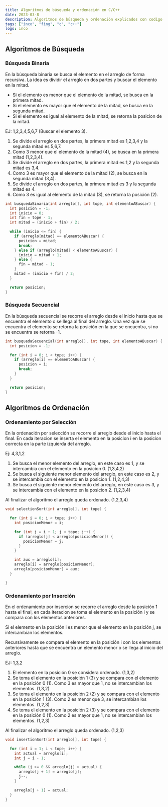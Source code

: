 ```yaml
---
title: Algoritmos de búsqueda y ordenación en C/C++
date: 2023-03-8
description: Algoritmos de búsqueda y ordenación explicados con codigo en C/C++, Ordenamiento por Inserción, Selección y Búsqueda Binaria y Secuencial.
tags: ["inco", "fing", "c", "c++"]
logo: inco
---
```


## Algoritmos de Búsqueda

### Búsqueda Binaria

En la búsqueda binaria se busca el elemento en el arreglo de forma recursiva. La idea es dividir el arreglo en dos partes y buscar el elemento en la mitad.

- Si el elemento es menor que el elemento de la mitad, se busca en la primera mitad.
- Si el elemento es mayor que el elemento de la mitad, se busca en la segunda mitad.
- Si el elemento es igual al elemento de la mitad, se retorna la posicion de la mitad.

EJ: 1,2,3,4,5,6,7 (Buscar el elemento 3).

1. Se divide el arreglo en dos partes, la primera mitad es 1,2,3,4 y la segunda mitad es 5,6,7.
2. Como 3 menor que el elemento de la mitad (4), se busca en la primera mitad (1,2,3,4).
3. Se divide el arreglo en dos partes, la primera mitad es 1,2 y la segunda mitad es 3,4.
4. Como 3 es mayor que el elemento de la mitad (2), se busca en la segunda mitad (3,4).
5. Se divide el arreglo en dos partes, la primera mitad es 3 y la segunda mitad es 4.
6. Como 3 es igual al elemento de la mitad (3), se retorna la posición (2).

```c
int busquedaBinaria(int arreglo[], int tope, int elementoABuscar) {
  int posicion = -1;
  int inicio = 0;
  int fin = tope - 1;
  int mitad = (inicio + fin) / 2;

  while (inicio <= fin) {
    if (arreglo[mitad] == elementoABuscar) {
      posicion = mitad;
      break;
    } else if (arreglo[mitad] < elementoABuscar) {
      inicio = mitad + 1;
    } else {
      fin = mitad - 1;
    }
    mitad = (inicio + fin) / 2;
  }

  return posicion;
}
```

### Búsqueda Secuencial

En la búsqueda secuencial se recorre el arreglo desde el inicio hasta que se encuentra el elemento o se llega al final del arreglo.
Una vez que se encuentra el elemento se retorna la posición en la que se encuentra, si no se encuentra se retorna -1.

```c
int busquedaSecuencial(int arreglo[], int tope, int elementoABuscar) {
  int posicion = -1;

  for (int i = 0; i < tope; i++) {
    if (arreglo[i] == elementoABuscar) {
      posicion = i;
      break;
    }
  }

  return posicion;
}
```

## Algoritmos de Ordenación

### Ordenamiento por Selección

En la ordenación por selección se recorre el arreglo desde el inicio hasta el final. En cada iteracion se inserta el elemento en la posicion i en la posicion correcta en la parte izquierda del arreglo.

Ej: 4,3,1,2

1. Se busca el menor elemento del arreglo, en este caso es 1, y se intercambia con el elemento en la posicion 0. (1,3,4,2)
2. Se busca el siguiente menor elemento del arreglo, en este caso es 2, y se intercambia con el elemento en la posicion 1. (1,2,4,3)
3. Se busca el siguiente menor elemento del arreglo, en este caso es 3, y se intercambia con el elemento en la posicion 2. (1,2,3,4)

Al finalizar el algoritmo el arreglo queda ordenado. (1,2,3,4)

```c
void selectionSort(int arreglo[], int tope) {

  for (int i = 0; i < tope; i++) {
    int posicionMenor = i;

    for (int j = i + 1; j < tope; j++) {
      if (arreglo[j] < arreglo[posicionMenor]) {
        posicionMenor = j;
      }
    }

    int aux = arreglo[i];
    arreglo[i] = arreglo[posicionMenor];
    arreglo[posicionMenor] = aux;
  }

}
```

### Ordenamiento por Inserción

En el ordenamiento por insercion se recorre el arreglo desde la posición 1 hasta el final, en cada iteracion se toma el elemento en la posición i y se compara con los elementos anteriores.

Si el elemento en la posición i es menor que el elemento en la posición j, se intercambian los elementos.

Recursivamente se compara el elemento en la posición i con los elementos anteriores hasta que se encuentra un elemento menor o se llega al inicio del arreglo.

EJ: 1,3,2

1. El elemento en la posición 0 se considera ordenado. (1,3,2)
2. Se toma el elemento en la posición 1 (3) y se compara con el elemento en la posición 0 (1). Como 3 es mayor que 1, no se intercambian los elementos. (1,3,2)
3. Se toma el elemento en la posición 2 (2) y se compara con el elemento en la posición 1 (3). Como 2 es menor que 3, se intercambian los elementos. (1,2,3)
4. Se toma el elemento en la posición 2 (3) y se compara con el elemento en la posición 0 (1). Como 2 es mayor que 1, no se intercambian los elementos. (1,2,3)

Al finalizar el algoritmo el arreglo queda ordenado. (1,2,3)

```c
void insertionSort(int arreglo[], int tope) {

  for (int i = 1; i < tope; i++) {
    int actual = arreglo[i];
    int j = i - 1;

    while (j >= 0 && arreglo[j] > actual) {
      arreglo[j + 1] = arreglo[j];
      j--;
    }

    arreglo[j + 1] = actual;
  }
}
```
